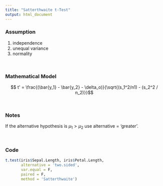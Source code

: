 ```yaml
---
title: "Satterthwaite t-Test"
output: html_document
---
```



### Assumption

1. independence
2. unequal variance
3. normality


<br> 

### Mathematical Model

$$ t' = \frac{(\bar{y_1} - \bar{y_2} - \delta_o)}{\sqrt{(s_1^2/n1) - (s_2^2 / n_2)}}$$

<br>

### Notes

If the alternative hypothesis is $\mu_1 > \mu_2$ use alternative = 'greater'. 

<br>

### Code

```r
t.test(iris$Sepal.Length, iris$Petal.Length,
       alternative = 'two.sided',
       var.equal = F,
       paired = F, 
       method = 'Satterthwaite')
```

